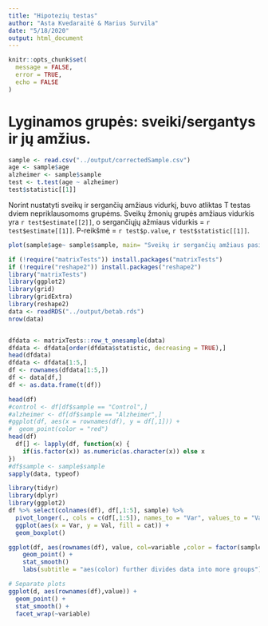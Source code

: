 ```yaml
---
title: "Hipotezių testas"
author: "Asta Kvedaraitė & Marius Survila"
date: "5/18/2020"
output: html_document
---
```


```r
knitr::opts_chunk$set(
  message = FALSE,
  error = TRUE,
  echo = FALSE 
)
```

# Lyginamos grupės: sveiki/sergantys ir jų amžius.
```r
sample <- read.csv("../output/correctedSample.csv")
age <- sample$age
alzheimer <- sample$sample
test <- t.test(age ~ alzheimer)
test$statistic[[1]]
```
Norint nustatyti sveikų ir sergančių amžiaus vidurkį, buvo atliktas T testas dviem nepriklausomoms grupėms.
Sveikų žmonių grupės amžiaus vidurkis yra `r test$estimate[[2]]`, o sergančiųjų ažmiaus vidurkis = `r test$estimate[[1]]`.
P-reikšmė = `r test$p.value`, `r test$statistic[[1]]`.

```r
plot(sample$age~ sample$sample, main= "Sveikų ir sergančių amžiaus pasiskirstymas", xlab = NA, ylab ="Age")

```


```r
if (!require("matrixTests")) install.packages("matrixTests")
if (!require("reshape2")) install.packages("reshape2")
library("matrixTests")
library(ggplot2)
library(grid)
library(gridExtra)
library(reshape2)
data <- readRDS("../output/betab.rds")
nrow(data)


dfdata <- matrixTests::row_t_onesample(data)
dfdata <- dfdata[order(dfdata$statistic, decreasing = TRUE),]
head(dfdata)
dfdata <- dfdata[1:5,]
df <- rownames(dfdata[1:5,])
df <- data[df,]
df <- as.data.frame(t(df))

head(df)
#control <- df[df$sample == "Control",]
#alzheimer <- df[df$sample == "Alzheimer",]
#ggplot(df, aes(x = rownames(df), y = df[,1])) +
#  geom_point(color = "red")
head(df)
  df[] <- lapply(df, function(x) {
    if(is.factor(x)) as.numeric(as.character(x)) else x
})
#df$sample <- sample$sample
sapply(data, typeof)
```

```r
library(tidyr)
library(dplyr)
library(ggplot2)
df %>% select(colnames(df), df[,1:5], sample) %>%
  pivot_longer(., cols = c(df[,1:5]), names_to = "Var", values_to = "Val") %>%
  ggplot(aes(x = Var, y = Val, fill = cat)) +
  geom_boxplot()

```


```r
ggplot(df, aes(rownames(df), value, col=variable ,color = factor(sample))) +
    geom_point() + 
    stat_smooth() 
    labs(subtitle = "aes(color) further divides data into more groups")

# Separate plots
ggplot(d, aes(rownames(df),value)) + 
  geom_point() + 
  stat_smooth() +
  facet_wrap(~variable)
```

```r


```

